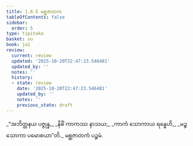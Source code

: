 ```yaml
---
title: 1.8.5 မစ္ဆဇာတက
tableOfContents: false
sidebar:
  order: 5
type: tipitaka
basket: su
book: ja1
review:
  current: review
  updated: '2025-10-20T22:47:23.546481'
  updated_by: ''
  notes: ''
  history:
  - state: review
    date: '2025-10-20T22:47:23.546481'
    updated_by: ''
    notes: ''
    previous_state: draft
---
```



<DynamicBreadcrumb />


<ReviewStatus review={frontmatter.review} showDetails={true} />

<HypothesisAnnotation frontmatter={frontmatter} />

<Division number="75" book="ja1" e="ch" v="22" p="18">

<Paragraph number="165" type="verses" book="ja1">
_“အဘိတ္ထနယ ပဇ္ဇုန္န,_  
_နိဓိံ ကာကဿ နာသယ;_  
_ကာကံ သောကာယ ရန္ဓေဟိ,_  
_မဉ္စ သောကာ ပမောစယာ”တိ._  


</Paragraph>
</Division>

<Paragraph number="166" type="center" book="ja1">
မစ္ဆဇာတကံ ပဉ္စမံ.
</Paragraph>